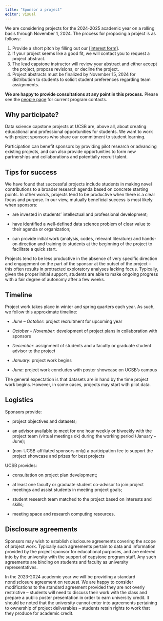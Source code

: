 ```yaml
---
title: "Sponsor a project"
editor: visual
---
```


We are considering projects for the 2024-2025 academic year on a rolling basis through November 1, 2024. The process for proposing a project is as follows:

1.  Provide a short pitch by filling out our \[[interest form](https://forms.gle/kD9v9sJ5V2XxNF9N6)\].
2.  If your project seems like a good fit, we will contact you to request a project abstract.
3.  The lead capstone instructor will review your abstract and either accept the project, propose revisions, or decline the project.
4.  Project abstracts must be finalized by November 15, 2024 for distribution to students to solicit student preferences regarding team assignments.

**We are happy to provide consultations at any point in this process.** Please see the [people page](people.qmd) for current program contacts.

## Why participate?

Data science capstone projects at UCSB are, above all, about creating educational and professional opportunities for students. We want to work with project sponsors who share our commitment to student learning.

Participation can benefit sponsors by providing pilot research or advancing existing projects, and can also provide opportunities to form new partnerships and collaborations and potentially recruit talent.

## Tips for success

We have found that successful projects include students in making novel contributions to a broader research agenda based on concrete starting points. In other words, projects tend to be productive when there is a clear focus and purpose. In our view, mutually beneficial success is most likely when sponsors:

-   are invested in students' intellectual and professional development;

-   have identified a well-defined data science problem of clear value to their agenda or organization;

-   can provide initial work (analysis, codes, relevant literature) and hands-on direction and training to students at the beginning of the project to facilitate a quick start.

Projects tend to be less productive in the absence of very specific direction and engagement on the part of the sponsor at the outset of the project -- this often results in protracted exploratory analyses lacking focus. Typically, given the proper initial support, students are able to make ongoing progress with a fair degree of autonomy after a few weeks.

## Timeline

Project work takes place in winter and spring quarters each year. As such, we follow this approximate timeline:

-   *June -- October*: project recruitment for upcoming year

-   *October -- November*: development of project plans in collaboration with sponsors

-   *December*: assignment of students and a faculty or graduate student advisor to the project

-   *January*: project work begins

-   *June*: project work concludes with poster showcase on UCSB's campus

The general expectation is that datasets are in hand by the time project work begins. However, in some cases, projects may start with pilot data.

## Logistics

Sponsors provide:

-   project objectives and datasets;

-   an advisor available to meet for one hour weekly or biweekly with the project team (virtual meetings ok) during the working period (January -- June);

-   (non-UCSB-affiliated sponsors only) a participation fee to support the project showcase and prizes for best projects

UCSB provides:

-   consultation on project plan development;

-   at least one faculty or graduate student co-advisor to join project meetings and assist students in meeting project goals;

-   student research team matched to the project based on interests and skills;

-   meeting space and research computing resources.

## Disclosure agreements

Sponsors may wish to establish disclosure agreements covering the scope of project work. Typically such agreements pertain to data and information provided by the project sponsor for educational purposes, and are entered into by the university with the support of capstone program staff. Any such agreements are binding on students and faculty as university representatives.

In the 2023-2024 academic year we will be providing a standard nondisclosure agreement on request. We are happy to consider modifications to the standard agreement provided they are not overly restrictive -- students will need to discuss their work with the class and prepare a public poster presentation in order to earn university credit. It should be noted that the university cannot enter into agreements pertaining to ownership of project deliverables -- students retain rights to work that they produce for academic credit.
